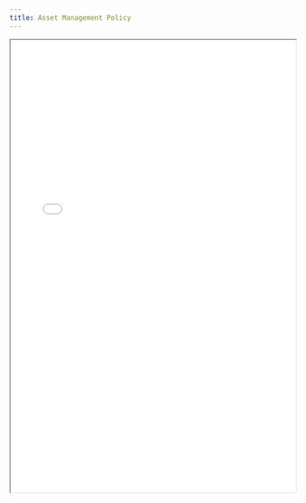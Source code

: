 ```yaml
---
title: Asset Management Policy
---
```


<iframe
  src="/files/compliance/policies/Asset_Management_Policy.pdf"
  width="100%"
  height="800px"
  style={{ border: '1px solid #ccc', borderRadius: '8px' }}
  title="Asset Management Policy"
/>